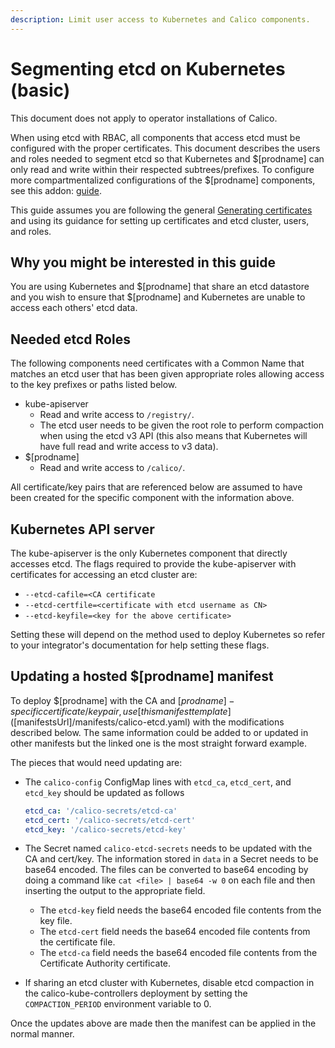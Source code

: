 ```yaml
---
description: Limit user access to Kubernetes and Calico components.
---
```


# Segmenting etcd on Kubernetes (basic)


<Tabs>
<TabItem label="Operator" value="Operator-0">

This document does not apply to operator installations of Calico.

</TabItem>
<TabItem label="Manifest" value="Manifest-1">

When using etcd with RBAC, all components that access etcd must be configured
with the proper certificates. This document describes the users and roles
needed to segment etcd so that Kubernetes and $[prodname] can only read and write
within their respected subtrees/prefixes. To configure more compartmentalized
configurations of the $[prodname] components, see this addon:
[guide](kubernetes-advanced.mdx).

This guide assumes you are following the general
[Generating certificates](index.mdx) and using its guidance
for setting up certificates and etcd cluster, users, and roles.

## Why you might be interested in this guide

You are using Kubernetes and $[prodname] that share an etcd datastore and you wish
to ensure that $[prodname] and Kubernetes are unable to access each others' etcd
data.

## Needed etcd Roles

The following components need certificates with a Common Name that matches an
etcd user that has been given appropriate roles allowing access to the key
prefixes or paths listed below.

- kube-apiserver
  - Read and write access to `/registry/`.
  - The etcd user needs to be given the root role to perform compaction when
    using the etcd v3 API (this also means that Kubernetes will have
    full read and write access to v3 data).
- $[prodname]
  - Read and write access to `/calico/`.

All certificate/key pairs that are referenced below are assumed to have been
created for the specific component with the information above.

## Kubernetes API server

The kube-apiserver is the only Kubernetes component that directly accesses etcd.
The flags required to provide the kube-apiserver with certificates for
accessing an etcd cluster are:

- `--etcd-cafile=<CA certificate`
- `--etcd-certfile=<certificate with etcd username as CN>`
- `--etcd-keyfile=<key for the above certificate>`

Setting these will depend on the method used to deploy Kubernetes so refer
to your integrator's documentation for help setting these flags.

## Updating a hosted $[prodname] manifest

To deploy $[prodname] with the CA and $[prodname]-specific certificate/key pair,
use [this manifest template]($[manifestsUrl]/manifests/calico-etcd.yaml)
with the modifications described below. The same information could be added to
or updated in other manifests but the linked one is the most straight forward
example.

The pieces that would need updating are:

- The `calico-config` ConfigMap lines with `etcd_ca`, `etcd_cert`, and
  `etcd_key` should be updated as follows

  ```yaml
  etcd_ca: '/calico-secrets/etcd-ca'
  etcd_cert: '/calico-secrets/etcd-cert'
  etcd_key: '/calico-secrets/etcd-key'
  ```

- The Secret named `calico-etcd-secrets` needs to be updated with the CA and
  cert/key. The information stored in `data` in a Secret needs to be base64
  encoded. The files can be converted to base64 encoding by doing a command
  like `cat <file> | base64 -w 0` on each file and then inserting the output
  to the appropriate field.

  - The `etcd-key` field needs the base64 encoded file contents from the
    key file.
  - The `etcd-cert` field needs the base64 encoded file contents from the
    certificate file.
  - The `etcd-ca` field needs the base64 encoded file contents from the
    Certificate Authority certificate.

- If sharing an etcd cluster with Kubernetes, disable etcd compaction in the
  calico-kube-controllers deployment by setting the `COMPACTION_PERIOD` environment variable to 0.

Once the updates above are made then the manifest can be applied in the normal manner.

</TabItem>

</Tabs>
